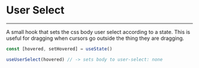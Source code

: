 
<Meta title="Docs/Utils/User Select" />

# User Select

---
A small hook that sets the css body user select according to
a state. This is useful for dragging when
cursors go outside the thing they are dragging.

```jsx
const [hovered, setHovered] = useState()

useUserSelect(hovered) // -> sets body to user-select: none
```
